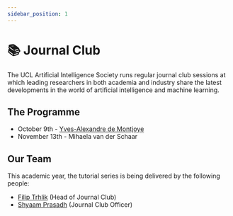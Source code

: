 ---
sidebar_position: 1
---


# 📚 Journal Club

The UCL Artificial Intelligence Society runs regular journal club sessions at which leading researchers in both academia and industry share the latest developments in the world of artificial intelligence and machine learning.

## The Programme

- October 9th - [Yves-Alexandre de Montjoye](/our-initiatives/journal-club/journal-club-1)
- November 13th - Mihaela van der Schaar

## Our Team

This academic year, the tutorial series is being delivered by the following people:

- [Filip Trhlik](https://www.linkedin.com/in/filip-trhlík/) (Head of Journal Club)
- [Shyaam Prasadh](https://www.linkedin.com/in/sprasadh/) (Journal Club Officer)
